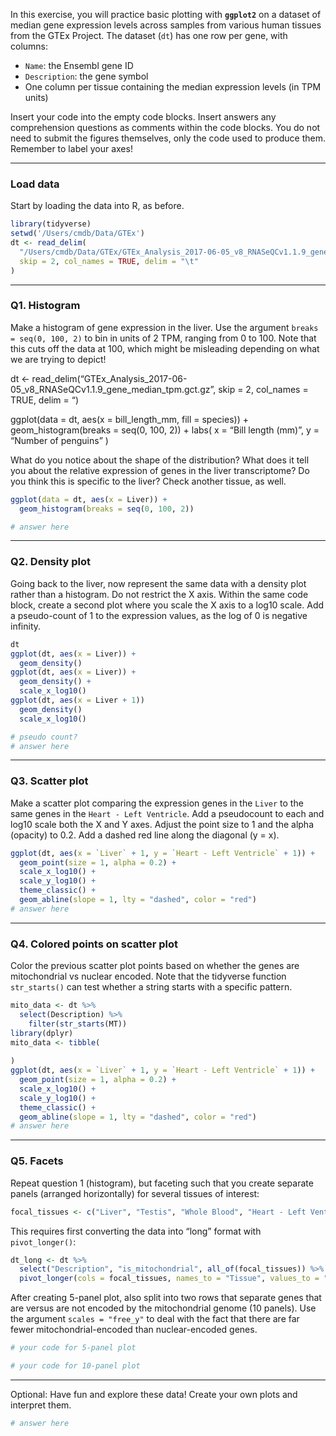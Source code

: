 In this exercise, you will practice basic plotting with **`ggplot2`** on a dataset of median gene expression levels across samples from various human tissues from the GTEx Project. The dataset (`dt`) has one row per gene, with columns:

-   `Name`: the Ensembl gene ID
-   `Description`: the gene symbol
-   One column per tissue containing the median expression levels (in TPM units)

Insert your code into the empty code blocks. Insert answers any comprehension questions as comments within the code blocks. You do not need to submit the figures themselves, only the code used to produce them. Remember to label your axes!

------------------------------------------------------------------------

### Load data

Start by loading the data into R, as before.

```r
library(tidyverse)
setwd('/Users/cmdb/Data/GTEx')
dt <- read_delim(
  "/Users/cmdb/Data/GTEx/GTEx_Analysis_2017-06-05_v8_RNASeQCv1.1.9_gene_median_tpm.gct.gz",
  skip = 2, col_names = TRUE, delim = "\t"
)
```

------------------------------------------------------------------------

### Q1. Histogram

Make a histogram of gene expression in the liver. Use the argument `breaks = seq(0, 100, 2)` to bin in units of 2 TPM, ranging from 0 to 100. Note that this cuts off the data at 100, which might be misleading depending on what we are trying to depict!

dt \<- read_delim("GTEx_Analysis_2017-06-05_v8_RNASeQCv1.1.9_gene_median_tpm.gct.gz", skip = 2, col_names = TRUE, delim = "\t")

ggplot(data = dt, aes(x = bill_length_mm, fill = species)) + geom_histogram(breaks = seq(0, 100, 2)) + labs( x = "Bill length (mm)", y = "Number of penguins" )

What do you notice about the shape of the distribution? What does it tell you about the relative expression of genes in the liver transcriptome? Do you think this is specific to the liver? Check another tissue, as well.

```r
ggplot(data = dt, aes(x = Liver)) +
  geom_histogram(breaks = seq(0, 100, 2))

# answer here
```

------------------------------------------------------------------------

### Q2. Density plot

Going back to the liver, now represent the same data with a density plot rather than a histogram. Do not restrict the X axis. Within the same code block, create a second plot where you scale the X axis to a log10 scale. Add a pseudo-count of 1 to the expression values, as the log of 0 is negative infinity.

```r
dt
ggplot(dt, aes(x = Liver)) +
  geom_density()
ggplot(dt, aes(x = Liver)) +
  geom_density() +
  scale_x_log10()
ggplot(dt, aes(x = Liver + 1))
  geom_density()
  scale_x_log10()

# pseudo count?
# answer here
```

------------------------------------------------------------------------

### Q3. Scatter plot

Make a scatter plot comparing the expression genes in the `Liver` to the same genes in the `Heart - Left Ventricle`. Add a pseudocount to each and log10 scale both the X and Y axes. Adjust the point size to 1 and the alpha (opacity) to 0.2. Add a dashed red line along the diagonal (y = x).

```r
ggplot(dt, aes(x = `Liver` + 1, y = `Heart - Left Ventricle` + 1)) +
  geom_point(size = 1, alpha = 0.2) +
  scale_x_log10() +
  scale_y_log10() +
  theme_classic() +
  geom_abline(slope = 1, lty = "dashed", color = "red")
# answer here
```

------------------------------------------------------------------------

### Q4. Colored points on scatter plot

Color the previous scatter plot points based on whether the genes are mitochondrial vs nuclear encoded. Note that the tidyverse function `str_starts()` can test whether a string starts with a specific pattern.

```r
mito_data <- dt %>%
  select(Description) %>%
    filter(str_starts(MT))
library(dplyr)
mito_data <- tibble(
  
)
ggplot(dt, aes(x = `Liver` + 1, y = `Heart - Left Ventricle` + 1)) +
  geom_point(size = 1, alpha = 0.2) +
  scale_x_log10() +
  scale_y_log10() +
  theme_classic() +
  geom_abline(slope = 1, lty = "dashed", color = "red")
# answer here
```

------------------------------------------------------------------------

### Q5. Facets

Repeat question 1 (histogram), but faceting such that you create separate panels (arranged horizontally) for several tissues of interest:

```r
focal_tissues <- c("Liver", "Testis", "Whole Blood", "Heart - Left Ventricle", "Brain - Cortex")
```

This requires first converting the data into "long" format with `pivot_longer()`:

```r
dt_long <- dt %>%
  select("Description", "is_mitochondrial", all_of(focal_tissues)) %>%
  pivot_longer(cols = focal_tissues, names_to = "Tissue", values_to = "TPM")
```

After creating 5-panel plot, also split into two rows that separate genes that are versus are not encoded by the mitochondrial genome (10 panels). Use the argument `scales = "free_y"` to deal with the fact that there are far fewer mitochondrial-encoded than nuclear-encoded genes.

```r

# your code for 5-panel plot

# your code for 10-panel plot
```

------------------------------------------------------------------------

Optional: Have fun and explore these data! Create your own plots and interpret them.

```r

# answer here
```
